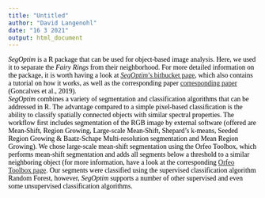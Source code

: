 ```yaml
---
title: "Untitled"
author: "David Langenohl"
date: "16 3 2021"
output: html_document
---
```


<style type="text/css">

body{ /* Normal  */
      font-size: 20♦px;
      font-family: "Times New Roman", Times, serif;
      color: Black;
  }
  
</style>

*SegOptim* is a R package that can be used for object-based image analysis. Here, we used it to separate the *Fairy Rings* from their neighborhood. For more detailed information on the package, it is worth having a look at <a href="https://segoptim.bitbucket.io/docs/" target="_blank">*SegOptim*'s bitbucket page</a>, which also contains a tutorial on how it works, as well as the corresponding paper <a href="https://www.sciencedirect.com/science/article/abs/pii/S0303243418303556" target="_blank">corresponding paper</a> (Goncalves et al., 2019).  
*SegOptim* combines a variety of segmentation and classification algorithms that can be addressed in R. The advantage compared to a simple pixel-based classification is the ability to classify spatially connected objects with similar spectral properties. The workflow first includes segmentation of the RGB image by external software (offered are Mean-Shift, Region Growing, Large-scale Mean-Shift, Shepard's k-means, Seeded Region Growing & Baatz-Schape Multi-resolution segmentation and Mean Region Growing). We chose large-scale mean-shift segmentation using the Orfeo Toolbox, which performs mean-shift segmentation and adds all segments below a threshold to a similar neighboring object (for more information, have a look at the corresponding <a href="https://www.orfeo-toolbox.org/" target="_blank">Orfeo Toolbox page</a>. Our segments were classified using the supervised classification algorithm Random Forest, however, *SegOptim* supports a number of other supervised and even some unsupervised classification algorithms.